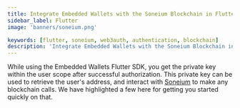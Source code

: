 ```yaml
---
title: Integrate Embedded Wallets with the Soneium Blockchain in Flutter
sidebar_label: Flutter
image: 'banners/soneium.png'

keywords: [flutter, soneium, web3auth, authentication, blockchain]
description: 'Integrate Embedded Wallets with the Soneium Blockchain in Flutter | Embedded Wallets'
---
```



<SEO
  title="Integrate Embedded Wallets with the Soneium Blockchain in Flutter"
  description="Integrate Embedded Wallets with the Soneium Blockchain in Flutter | Embedded Wallets"
  image="https://web3auth.io/docs/banners/soneium.png"
  slug="/embedded-wallets/connect-blockchain/evm/soneium/flutter"
/>

While using the Embedded Wallets Flutter SDK, you get the private key within the user scope after successful authorization. This private key can be used to retrieve the user's address, and interact with [Soneium](https://soneium.org) to make any blockchain calls. We have highlighted a few here for getting you started quickly on that.

<EVMInteraction />
